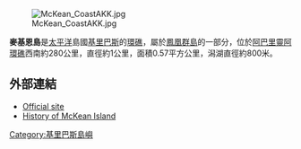 [[Image:McKean_CoastAKK.jpg|thumb]]

'''麥基恩島'''是[[太平洋|太平洋]]島國[[基里巴斯|基里巴斯]]的[[環礁|環礁]]，屬於[[鳳凰群島|鳳凰群島]]的一部分，位於[[阿巴里靈阿環礁|阿巴里靈阿環礁]]西南約280公里，直徑約1公里，面積0.57平方公里，潟湖直徑約800米。

==外部連結==
*[https://web.archive.org/web/20110727174427/http://www.phoenixislands.org/mckean.html Official site]
*[http://www.janeresture.com/kiribati_phoenix_group/mckean.htm History of McKean Island]{{Wayback|url=http://www.janeresture.com/kiribati_phoenix_group/mckean.htm |date=20120402134409 }}

{{coord|3|36|S|174|07|W|type:isle|display=title}}

[[Category:基里巴斯島嶼|Category:基里巴斯島嶼]]


{{Kiribati-stub}}